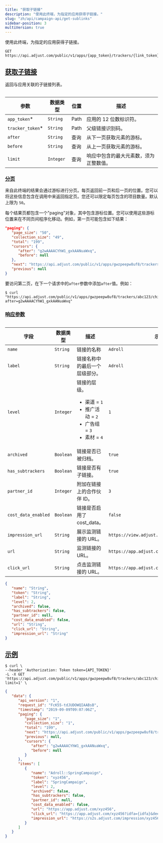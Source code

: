 ```yaml
---
title: "获取子链接"
description: "使用此终端，为指定的应用获得子链接。"
slug: "zh/api/campaign-api/get-sublinks"
sidebar-position: 3
multiVersion: true
---
```


使用此终端，为指定的应用获得子链接。

<CodeBlock title="终端" highlight="v1/apps/{app_token}/trackers/{link_token}/children">

```http
GET https://api.adjust.com/public/v1/apps/{app_token}/trackers/{link_token}/children
```

</CodeBlock>

## [获取子链接](fetch-sublinks)

返回与应用关联的子链接列表。

<Table>

| 参数              | 数据类型  | 位置 | 描述                                   |
| ----------------- | --------- | ---- | -------------------------------------- |
| `app_token`\*     | `String`  | Path | 应用的 12 位数标识符。                 |
| `tracker_token`\* | `String`  | Path | 父级链接识别码。                       |
| `after`           | `String`  | 查询 | 从下一页获取元素的游标。               |
| `before`          | `String`  | 查询 | 从上一页获取元素的游标。               |
| `limit`           | `Integer` | 查询 | 响应中包含的最大元素数，须为正整数值。 |

</Table>

### [分页](pagination)

来自此终端的结果会通过游标进行分页。每页返回前一页和后一页的位置。您可以将这些信息包含在调用中来返回指定页。您还可以限定每页包含的项目数量。默认上限为 `50`。

每个结果页都包含一个"paging"对象，其中包含游标位置。您可以使用这些游标位置来在不同页间程序化移动。例如，第一页可能包含如下结果：

<CodeBlock title="分页示例">

```json
"paging": {
   "page_size": "50",
   "collection_size": "49",
   "total": "199",
   "cursors": {
      "after": "g2wAAAACYhW1_gxkAANuaWxq",
      "before": null
   },
   "next": "https://api.adjust.com/public/v1/apps/gwzpeepw8uf8/trackers/abc123/children?after=g2wAAAACYhW1_gxkAANuaWxq&limit=50",
   "previous": null
}

```

</CodeBlock>

要访问第二页，在下一个请求中的`after`参数中添加`after`值。例如：

<CodeBlock title="cURL" highlight="after=g2wAAAACYhW1_gxkAANuaWxq">

```console
$ curl "https://api.adjust.com/public/v1/apps/gwzpeepw8uf8/trackers/abc123/children?after=g2wAAAACYhW1_gxkAANuaWxq"
```

</CodeBlock>

### [响应参数](response-parameters)

<Table search>

| 字段                | 数据类型  | 描述                                                                                                         | 示例                                        |
| ------------------- | --------- | ------------------------------------------------------------------------------------------------------------ | ------------------------------------------- |
| `name`              | `String`  | 链接的名称                                                                                                   | `Adroll`                                    |
| `label`             | `String`  | 链接名称中的最后一个层级部分。                                                                               | `Adroll`                                    |
| `level`             | `Integer` | 链接的层级。<br/><ul><li>渠道 = `1`</li><li>推广活动 = `2`</li><li>广告组 = `3`</li><li>素材 = `4`</li></ul> | `1`                                         |
| `archived`          | `Boolean` | 链接是否已被归档。                                                                                           | `true`                                      |
| `has_subtrackers`   | `Boolean` | 链接是否有子链接。                                                                                           | `true`                                      |
| `partner_id`        | `Integer` | 附加在链接上的合作伙伴 ID。                                                                                  | `3`                                         |
| `cost_data_enabled` | `Boolean` | 链接是否启用了 cost_data。                                                                                   | `false`                                     |
| `impression_url`    | `String`  | 展示监测链接的 URL。                                                                                         | `https://view.adjust.com/impression/abc123` |
| `url`               | `String`  | 监测链接的 URL。                                                                                             | `https://app.adjust.com/abc123`             |
| `click_url`         | `String`  | 点击监测链接的 URL。                                                                                         | `https://app.adjust.com/abc123`             |

</Table>
<CodeBlock title="响应格式">

```json
{
   "name": "String",
   "token": "String",
   "label": "String",
   "level": 2,
   "archived": false,
   "has_subtrackers": false,
   "partner_id": null,
   "cost_data_enabled": false,
   "url": "String",
   "click_url": "String",
   "impression_url": "String"
}
```

</CodeBlock>

## [示例](example)

<CodeBlock title="cURL" highlight="gwzpeepw8uf8, abc123">

```console
$ curl \
--header 'Authorization: Token token={API_TOKEN}'
-L -X GET 'https://api.adjust.com/public/v1/apps/gwzpeepw8uf8/trackers/abc123/children?limit=1' \
```

</CodeBlock>
<CodeBlock title="成功响应">

```json
{
   "data": {
      "api_version": "1",
      "request_id": "FcK55-tdJUDOWQIAABsB",
      "timestamp": "2019-09-09T09:07:06Z",
      "paging": {
         "page_size": "1",
         "collection_size": "1",
         "total": "199",
         "next": "https://api.adjust.com/public/v1/apps/gwzpeepw8uf8/trackers/abc123/children?after=g2wAAAACYhW1_gxkAANuaWxq&limit=1",
         "previous": null,
         "cursors": {
            "after": "g2wAAAACYhW1_gxkAANuaWxq",
            "before": null
         }
      },
      "items": [
         {
            "name": "Adroll::SpringCampaign",
            "token": "xyz456",
            "label": "SpringCampaign",
            "level": 2,
            "archived": false,
            "has_subtrackers": false,
            "partner_id": null,
            "cost_data_enabled": false,
            "url": "https://app.adjust.com/xyz456",
            "click_url": "https://app.adjust.com/xyz456?idfa={idfa}&deeplink=http%3A%2F%2Fa.b%2Fc%3Fd%3D1%26e%3D%%MACROS%%",
            "impression_url": "https://s2s.adjust.com/impression/xyz456?idfa={idfa}&s2s=1"
         }
      ]
   }
}
```

</CodeBlock>
